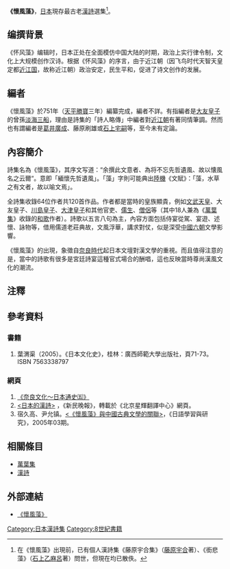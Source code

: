 {{japanese|japanese=懐風藻|kana=かいふうそう|romaji= Kaifūsō||舊寫 =懷風藻|}}
'''《懷風藻》'''，[[日本|日本]]現存最古老[[漢詩|漢詩]]選集<ref>在《懷風藻》出現前，已有個人漢詩集《藤原宇合集》（[[藤原宇合|藤原宇合]]著）、《銜悲藻》（[[石上乙麻呂|石上乙麻呂]]著）問世，但現在均已散佚。</ref>。

==编撰背景==

《怀风藻》编辑时，日本正处在全面模仿中国大陆的时期，政治上实行律令制，文化上大规模创作汉诗。根据《怀风藻》的序言，由于近江朝（因飞鸟时代天智天皇定都[[近江国|近江国]]，故称近江朝）政治安定，民生平和，促进了诗文创作的发展。

==編者==
《懷風藻》於751年（[[天平勝寶|天平勝寶]]三年）編纂完成，編者不詳。有指編者是[[大友皇子|大友皇子]]的曾孫[[淡海三船|淡海三船]]，理由是詩集的「詩人略傳」中編者對[[近江朝|近江朝]]有著同情筆調。然而也有謂編者是[[葛井廣成|葛井廣成]]、藤原刷雄或[[石上宅嗣|石上宅嗣]]等，至今未有定論。

==內容簡介==
詩集名為《懷風藻》，其序文写道：“余撰此文意者、為将不忘先哲遺風、故以懐風名之云爾“。意即「緬懷先哲遺風」。「藻」字則可能典出[[陸機|陸機]]《文賦》：「藻，水草之有文者，故以喻文焉」。




全詩集收錄64位作者共120首作品。作者都是當時的皇族顯貴，例如[[文武天皇|文武天皇]]、大友皇子、[[川島皇子|川島皇子]]、[[大津皇子|大津皇子]]和其他官吏、[[儒生|儒生]]、[[僧侶|僧侶]]等（其中18人兼為《[[萬葉集|萬葉集]]》收錄的[[和歌|和歌]]作者）。詩歌以五言八句為主，內容方面包括侍宴從駕、宴遊、述懷、詠物等，借用儒道老莊典故，文風浮華，講求對仗，似是深受[[中國|中國]][[六朝|六朝]]文學影響。

《懷風藻》的出現，象徵自[[奈良時代|奈良時代]]起日本文壇對漢文學的重視。而且值得注意的是，當中的詩歌有很多是宮廷詩宴這種官式場合的酬唱，這也反映當時尊尚漢風文化的潮流。<br/>

==注釋==
<div style="font-size: 85%">
<references />
</div>

==參考資料==
===書籍===
#葉渭渠（2005）。《日本文化史》，桂林：廣西師範大學出版社，頁71-73。 ISBN 7563338797
===網頁===
#[https://web.archive.org/web/20070311002911/http://www.hanhuncn.com/Html/Rbxj/20051211171211163_7.html 《奈良文化～日本通史㈤》]
#[http://www.xinghui.com/big5/guojiwenhuajiaoliu/zi/rbdhs.htm <日本的漢詩>] {{Wayback|url=http://www.xinghui.com/big5/guojiwenhuajiaoliu/zi/rbdhs.htm |date=20081212170914 }}，《新民晚報》，轉載於《北京星輝翻譯中心》網頁。
#宿久高、尹允镇。[https://web.archive.org/web/20070311024422/http://www.wanfangdata.com.cn/qikan/periodical.Articles/ryxxyyj/ryxx2005/0503/050312.htm <《懷風藻》與中國古典文學的關聯>]，《日語學習與研究》，2005年03期。

==相關條目==
*[[萬葉集|萬葉集]]
*[[漢詩|漢詩]]

==外部連結==
*[http://miko.org/~uraki/kuon/furu/text/waka/kaifuu/kaifuusou.htm 《懷風藻》] {{Wayback|url=http://miko.org/~uraki/kuon/furu/text/waka/kaifuu/kaifuusou.htm |date=20201128014020 }}

{{DEFAULTSORT:Kaifūsō}}

[[Category:日本漢詩集|Category:日本漢詩集]]
[[Category:8世紀書籍|Category:8世紀書籍]]